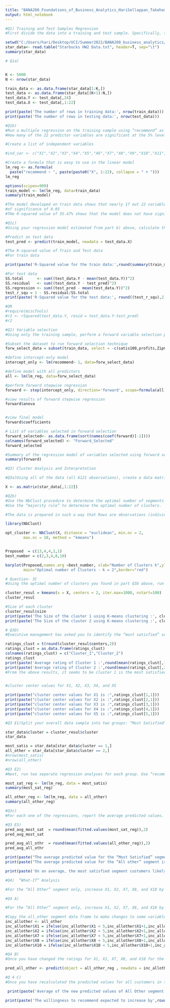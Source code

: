 ---
title: "BANA200_Foundations_of_Business_Analytics_HariSellappan_Takehome_Final"
output: html_notebook
---

```{r}
#Q1) Training and Test Samples Regression
#First divide the data into a training and test sample. Specifically, the first 5,000 observations should be the training sample, and the last 1,121 observations should be the test sample.
```


```{r}
setwd("C:/Users/hari/Desktop/UCI/Summer2022/BANA200_business_analytics/Take_home_Final_Sep9")
star_data<- read.table("Starbucks HW2 Data.txt", header=T, sep="\t")
summary(star_data)
```


```{r}
# Q1a)


K <- 5000
N <- nrow(star_data)

train_data <- as.data.frame(star_data[1:K,])
test_data <- as.data.frame(star_data[(K+1):N,])
test_data.Y <- test_data[,24]
test_data.X <- test_data[,1:22]

print(paste('The number of rows in training data:', nrow(train_data)))
print(paste('The number of rows in testing data:', nrow(test_data)))

```

```{r}
#Q1b)
#Run a multiple regression on the training sample using “recommend” as the dependent variable and X1 – X22 as the 22 independent variables.
#How many of the 22 predictor variables are significant at the 5% level (have a p-value less than 0.05)? Report the R2 value on the training sample and comment.
```


```{r}
#Create a list of independent variables

#ind_var <- c("X1","X2","X3","X4","X5","X6","X7","X8","X9","X10","X11","X12","X13","X14","X15","X16","X17","X18","X19","X20","X21","X22")

#Create a formula that is easy to use in the linear model
lm_reg <- as.formula(                      
  paste("recommend ~ ", paste(paste0("X", 1:22), collapse = " + ")))
lm_reg                                    


```


```{r}
options(scipen=999)
train_model <- lm(lm_reg, data=train_data) 
summary(train_model)

#The model developed on train data shows that nearly 17 out 22 variables are significant in predicting the outcome recommend at the level
#of significance of 0.05
#THe R-squared value of 35.47% shows that the model does not have significant explantory power.

```


```{r}
#Q1c)
#Using your regression model estimated from part b) above, calculate the out-of-sample R2 value for the 1121 observations in the test sample and report it below. Compare the R2 value from the training sample to the R2 value you calculated in the test sample. What can you conclude about the model’s ability to predict “recommend” in the test sample? How much of a difference is there in the R2 values between the training and test samples?

```


```{r}
#Predict on test data 
test_pred <- predict(train_model, newdata = test_data.X)

```


```{r}
#The R-squared value of Train and Test data
#For train data

print(paste('R-Squared value for the train data:',round(summary(train_model)$r.squared,2)))

#For test data
SS.total      <- sum((test_data.Y - mean(test_data.Y))^2)
SS.residual   <- sum((test_data.Y - test_pred)^2)
SS.regression <- sum((test_pred - mean(test_data.Y))^2)
test_r_squ = 1 - SS.residual/SS.total
print(paste('R-Squared value for the test data:', round((test_r_squ),2)))

#OR
#require(miscTools)
#r2 <- rSquared(test_data.Y, resid = test_data.Y-test_pred)
#r2
```

```{r}
#Q2) Variable selection
#Using only the training sample, perform a forward variable selection procedure by using “recommend” as the dependent variable and X1 – X22 as the 22 predictor variables. Paste the results of your regression results based on the final variables selected below. Which variables were dropped? What is the R2 of the forward selection model? When you compare the R2 of the full model (with all 22 variables) and the R2 of the model using forward selection, by how much did the R2 go down by? What can you conclude about how much those dropped variables really matter?
```


```{r}
#Subset the dataset to run forward selection technique
forw_select_data = subset(train_data, select = -c(satis100,profits,ZipCode,Income))

#define intercept-only model
intercept_only <- lm(recommend~ 1, data=forw_select_data)

#define model with all predictors
all <- lm(lm_reg, data=forw_select_data)

#perform forward stepwise regression
forward <- step(intercept_only, direction='forward', scope=formula(all), trace=0)

#view results of forward stepwise regression
forward$anova


#view final model
forward$coefficients

```


```{r}
# List of variables selected in forward selection
forward_selected<- as.data.frame(sort(names(coef(forward)[-1])))
colnames(forward_selected) <- "Forward_Selected"
forward_selected

```
```{r}
#Summary of the regression model of variables selected using forward selection technique
summary(forward)

```



```{r}
#Q3) Cluster Analysis and Interpretation

```


```{r}
#Q3a)Using all of the data (all 6121 observations), create a data matrix called “X” which includes the 22 predictor variables: X1, X2, …, X24, X25. Your data matrix X should have 6121 rows and 22 columns.
```


```{r}
X <- as.matrix(star_data[,1:22])
```


```{r}
#Q2b)
#Use the NbClust procedure to determine the optimal number of segments (clusters) for X.
#Use the “majority rule” to determine the optimal number of clusters.
```


```{r}
#The data is prepared in such a way that Rows are observations (individuals) and columns are variables. And there is no missing value in the data that must be removed or estimated.The data must be standardized (i.e., scaled) to make variables comparable.But in this case, there is no need of standardization as the variables are in the same scale.


```


```{r}
library(NbClust)

```


```{r}

opt_cluster <- NbClust(X, distance = "euclidean", min.nc = 2,
        max.nc = 10, method = "kmeans")


Proposed  = c(13,4,4,1,1)
best_number = c(2,3,4,8,10)

barplot(Proposed,names.arg =best_number, xlab="Number of Clusters k",ylab="Frequency among all indices",col="blue",
        main="Optimal number of Clusters - k = 2",border="red")


```

```{r}
# Question- 3C
#Using the optimal number of clusters you found in part Q3b above, run a k-means cluster analysis on the X matrix (perform a k-means cluster analysis on the X matrix using X1 – X22). Set “centers =” to the optimal number of clusters you found in step Q3b, and set the iter.max = 1000 and nstart=100. Report below how many customers are in Cluster 1 and how many customers are in Cluster 2.

cluster_resul = kmeans(x = X, centers = 2, iter.max=1000, nstart=100)
cluster_resul

#Size of each cluster
cluster_resul$size
print(paste('The Size of the cluster 1 using K-means clustering :', cluster_resul$size[1]))
print(paste('The Size of the cluster 2 using K-means clustering :', cluster_resul$size[2]))
```


```{r}
# Q3D)
#Executive management has asked you to identify the “most satisfied” segment of customers. Examine the cluster centers from your k-means analysis and identify the segment of customers that seem the most satisfied. Hint: The most satisfied segment should be the one that generally has the highest average ratings (the highest cluster center values for X1 – X22). Once you have identified the most satisfied segment of customers, flag this segment and set them aside. Report below the cluster center values for X1, X2, X3, X4, and X5 (rounded to two decimal places) for this most satisfied segment of customers.

```

```{r}


ratings_clust = t(round(cluster_resul$centers,2))
ratings_clust = as.data.frame(ratings_clust)
colnames(ratings_clust) = c("Cluster_1","Cluster_2")
ratings_clust
print(paste('Average rating of Cluster 1 :',round(mean(ratings_clust[,1]),2)))
print(paste('Average rating of Cluster 2 :',round(mean(ratings_clust[,2]),2)))
#From the above results, it seems to be cluster 1 is the most satisfied segment of customers


#cluster center values for X1, X2, X3, X4, and X5

print(paste("cluster center values for X1 is :",ratings_clust[1,1]))
print(paste("cluster center values for X2 is :",ratings_clust[2,1]))
print(paste("cluster center values for X3 is :",ratings_clust[3,1]))
print(paste("cluster center values for X4 is :",ratings_clust[4,1]))
print(paste("cluster center values for X5 is :",ratings_clust[5,1]))

```


```{r}
#Q3 E1)Split your overall data sample into two groups: “Most Satisfied” and “All Other”. The “most satisfied” group of customers should consist of the one segment that is most satisfied based on Step 3d above, and “All Other” customers will include all other customers that are not in the “most satisfied” segment.

```


```{r}
star_data$cluster = cluster_resul$cluster
star_data

most_satis = star_data[star_data$cluster == 1,]
all_other = star_data[star_data$cluster == 2,]
#nrow(most_satis)
#nrow(all_other)


```
```{r}
#Q3 E2)
#Next, run two separate regression analyses for each group. Use “recommend” as the dependent variable for both regressions and X1 – X22 as the 22 predictor variables.
```


```{r}

most_sat_reg <- lm(lm_reg, data = most_satis)
summary(most_sat_reg)

all_other_reg <- lm(lm_reg, data = all_other)
summary(all_other_reg)
```
```{r}
#Q3c)
#For each one of the regressions, report the average predicted values. That is, extract the two sets of predicted values from the two lm objects by using the “fitted.values” function, and for each regression, take the average of these fitted values and report these two averages below. By how much more (in terms of average predicted “recommend”) is the “Most Satisfied” segment likely to recommend Starbucks? Round all answers to two decimal places.
```


```{r}
#Q3 E3)
pred_avg_most_sat  = round(mean(fitted.values(most_sat_reg)),2)
pred_avg_most_sat

pred_avg_all_othr  = round(mean(fitted.values(all_other_reg)),2)
pred_avg_all_othr
```


```{r}
print(paste("The average predicted value for the “Most Satisfied” segment is :",pred_avg_most_sat))
print(paste("The average predicted value for the “All other” segment is :",pred_avg_all_othr))

```

```{r}
print(paste('On an average, the most satisfied segment customers likely to recommend',pred_avg_most_sat[1]-pred_avg_all_othr[1], 'ratings more than all other customers'))
```


```{r}
#Q4)  “What-If” Analysis

#For the “All Other” segment only, increase X1, X2, X7, X8, and X10 by one point. For example, if Customer 1 has X1 = 3, you should set X1 = 4 for this customer.

```

```{r}
#Q4 A)

#For the “All Other” segment only, increase X1, X2, X7, X8, and X10 by one point. For example, if Customer 1 has X1 = 3, you should set X1 = 4 for this customer. However if Customer 1 has X1 = 5, you should NOT change his or her rating. 
```


```{r}
#Copy the all_other segment data frame to make changes to some variables
inc_allother <- all_other
inc_allother$X1 = ifelse(inc_allother$X1 < 5,inc_allother$X1+1,inc_allother$X1)
inc_allother$X2 = ifelse(inc_allother$X2 < 5,inc_allother$X2+1,inc_allother$X2)
inc_allother$X7 = ifelse(inc_allother$X7 < 5,inc_allother$X7+1,inc_allother$X7)
inc_allother$X8 = ifelse(inc_allother$X8 < 5,inc_allother$X8+1,inc_allother$X8)
inc_allother$X10 = ifelse(inc_allother$X10 < 5,inc_allother$X10+1,inc_allother$X10)
```


```{r}
#Q4 B)
#Once you have changed the ratings for X1, X2, X7, X8, and X10 for the “All Other” segment, only use your existing regression model results from Q3 to recalculate the predicted “recommend” for the “All Other” segment.

```


```{r}

pred_all_other <- predict(object = all_other_reg , newdata = inc_allother)

```


```{r}
#Q 4 C)
#Once you have recalculated the predicted values for all customers in the “All Other” segment (based on the updated values for X1, X2, X7, X8, and X10), take the average of these new predicted values and report this average below, rounded to two decimal places. By how much is the willingness to recommend expected to increase by if Starbucks can get the “All Other” customer segment to be one point more satisfied for X1, X2, X7, X8, and X10?

```


```{r}

 print(paste('Average of the new predicted values of All Other segment customers when X1, X2, X7, X8, and X10 are increased by one point :',round(mean(pred_all_other),2)))

```


```{r}
print(paste('The willingness to recommend expected to increase by',round(mean(pred_all_other),2)-pred_avg_all_othr[1], 'if Starbucks can get the “All Other” customer segment to be one point more satisfied for X1, X2, X7, X8, and X10'))

```


